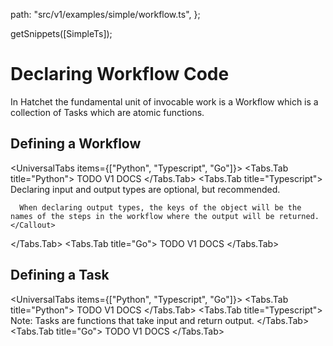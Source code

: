 
  path: "src/v1/examples/simple/workflow.ts",
};

  getSnippets([SimpleTs]);

# Declaring Workflow Code

In Hatchet the fundamental unit of invocable work is a Workflow which is a collection of Tasks which are atomic functions.

## Defining a Workflow

<UniversalTabs items={["Python", "Typescript", "Go"]}>
  <Tabs.Tab title="Python">
    TODO V1 DOCS
  </Tabs.Tab>
  <Tabs.Tab title="Typescript">
    <GithubSnippet src={SimpleTs} target="Declaring a Workflow" />
    <Callout variant="info">
      Declaring input and output types are optional, but recommended. 
      
      When declaring output types, the keys of the object will be the names of the steps in the workflow where the output will be returned.
    </Callout>
  </Tabs.Tab>
  <Tabs.Tab title="Go">
    TODO V1 DOCS
  </Tabs.Tab>
</UniversalTabs>


## Defining a Task

<UniversalTabs items={["Python", "Typescript", "Go"]}>
  <Tabs.Tab title="Python">
    TODO V1 DOCS
  </Tabs.Tab>
  <Tabs.Tab title="Typescript">
    <GithubSnippet src={SimpleTs} target="Binding a Task to a Workflow" />
    <Callout variant="info">
      Note: Tasks are functions that take input and return output.
    </Callout>
  </Tabs.Tab>
  <Tabs.Tab title="Go">
    TODO V1 DOCS
  </Tabs.Tab>
</UniversalTabs>